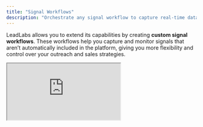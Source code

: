 ```yaml
---
title: "Signal Workflows"
description: "Orchestrate any signal workflow to capture real-time data."
---
```


LeadLabs allows you to extend its capabilities by creating **custom signal workflows**. These workflows help you capture and monitor signals that aren’t automatically included in the platform, giving you more flexibility and control over your outreach and sales strategies.

<iframe src="https://uppish-peacock.clueso.site/embed/732cce72-722c-4300-bb77-324829a2618c" className="w-full aspect-video" />

## Accessing Signal Workflows

1. Click **View Insights** on any profile.
2. Navigate to the **Settings tab** (the fifth icon in the menu bar).
3. Select **Workflows** from the options.

---

## Creating a Signal Workflow

1. Click **Create Workflow**.
2. Give your workflow a name (e.g., _Compliance Checker_).
3. Write the logic for the signal you want to monitor.
   - Example: "\_Create a workflow to check a company’s \_**_compliance status_**", which isn’t captured by default.

---

## Activating a Workflow

- After creation, the workflow is **inactive by default**.
- Toggle it **on** to activate.
- Once active, the workflow will automatically run every time you visit a profile and appear under the **"Account Insights"** Tab in the first menu item.

---

## Example: Compliance Checker Workflow

- Create a new workflow named **Compliance Checker**.
- Once activated, LeadLabs automatically checks and displays compliance status when you visit a company profile.
- This eliminates manual checks and surfaces critical information in real time.

---

## Benefits of Signal Workflows

- **Custom tracking**: Add signals not included by default.
- **Automation**: Workflows run automatically on every profile visit.
- **Flexibility**: Build workflows tailored to your business needs.
- **Real-time insights**: Instantly access signals like compliance status, hiring activity, or any other custom criteria.

---

## Need some help?

We pride ourselves on our impeccable support. Drop us an email at [hello@leadlabs.app](mailto:hello@leadlabs.app) and we will get back ASAP.